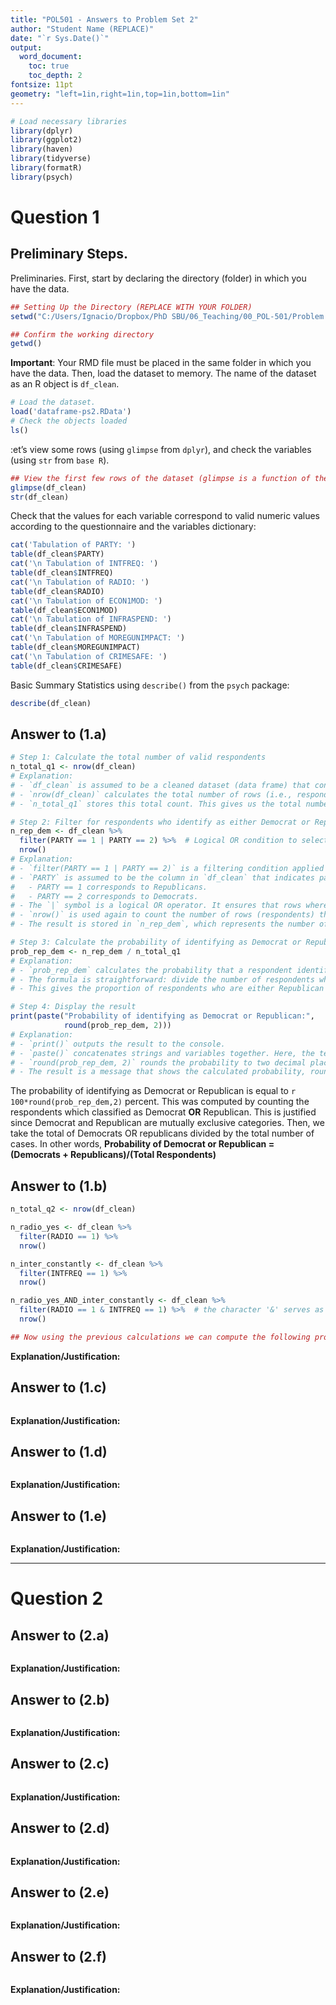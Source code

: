 ---
title: "POL501 - Answers to Problem Set 2"
author: "Student Name (REPLACE)"
date: "`r Sys.Date()`"
output: 
  word_document:
    toc: true
    toc_depth: 2
fontsize: 11pt
geometry: "left=1in,right=1in,top=1in,bottom=1in"
---


```{r setup, include=FALSE}
# Load necessary libraries
library(dplyr)
library(ggplot2)
library(haven)
library(tidyverse)
library(formatR)
library(psych)
```

# Question 1

## Preliminary Steps.

Preliminaries. First, start by declaring the directory (folder) in which you have the data.
```{r, echo=TRUE}
## Setting Up the Directory (REPLACE WITH YOUR FOLDER)
setwd("C:/Users/Ignacio/Dropbox/PhD SBU/06_Teaching/00_POL-501/Problem Sets/PS-2/")

## Confirm the working directory
getwd()
```
**Important**: Your RMD file must be placed in the same folder in which you have the data. Then, load the dataset to memory. The name of the dataset as an R object is `df_clean`.
```{r, echo=TRUE}
# Load the dataset.
load('dataframe-ps2.RData')
# Check the objects loaded
ls()
```
:et's view some rows (using `glimpse` from `dplyr`), and check the variables (using `str` from `base R`).

```{r}
## View the first few rows of the dataset (glimpse is a function of the dyplr package)
glimpse(df_clean)
str(df_clean)
```

Check that the values for each variable correspond to valid numeric values according to the questionnaire and the variables dictionary:
```{r}
cat('Tabulation of PARTY: ')
table(df_clean$PARTY)
cat('\n Tabulation of INTFREQ: ')
table(df_clean$INTFREQ)
cat('\n Tabulation of RADIO: ')
table(df_clean$RADIO) 
cat('\n Tabulation of ECON1MOD: ')
table(df_clean$ECON1MOD)
cat('\n Tabulation of INFRASPEND: ')
table(df_clean$INFRASPEND)
cat('\n Tabulation of MOREGUNIMPACT: ')
table(df_clean$MOREGUNIMPACT)
cat('\n Tabulation of CRIMESAFE: ')
table(df_clean$CRIMESAFE)
```
Basic Summary Statistics using `describe()` from the `psych` package:
```{r}
describe(df_clean)
```

## Answer to (1.a)
```{r, echo=TRUE}
# Step 1: Calculate the total number of valid respondents
n_total_q1 <- nrow(df_clean)
# Explanation:
# - `df_clean` is assumed to be a cleaned dataset (data frame) that contains the survey data.
# - `nrow(df_clean)` calculates the total number of rows (i.e., respondents) in the `df_clean` data frame.
# - `n_total_q1` stores this total count. This gives us the total number of valid respondents who answered the relevant survey question.

# Step 2: Filter for respondents who identify as either Democrat or Republican
n_rep_dem <- df_clean %>%
  filter(PARTY == 1 | PARTY == 2) %>%  # Logical OR condition to select Democrats (coded as 2) or Republicans (coded as 1)
  nrow()
# Explanation:
# - `filter(PARTY == 1 | PARTY == 2)` is a filtering condition applied to the `df_clean` data frame.
# - `PARTY` is assumed to be the column in `df_clean` that indicates party affiliation.
#   - PARTY == 1 corresponds to Republicans.
#   - PARTY == 2 corresponds to Democrats.
# - The `|` symbol is a logical OR operator. It ensures that rows where PARTY is either 1 or 2 (i.e., either Republican or Democrat) are selected.
# - `nrow()` is used again to count the number of rows (respondents) that satisfy this condition (i.e., either Republican or Democrat).
# - The result is stored in `n_rep_dem`, which represents the number of respondents who identified as either Republican or Democrat.

# Step 3: Calculate the probability of identifying as Democrat or Republican
prob_rep_dem <- n_rep_dem / n_total_q1
# Explanation:
# - `prob_rep_dem` calculates the probability that a respondent identifies as either Democrat or Republican.
# - The formula is straightforward: divide the number of respondents who are either Democrat or Republican (`n_rep_dem`) by the total number of respondents (`n_total_q1`).
# - This gives the proportion of respondents who are either Republican or Democrat, which is the probability of interest.

# Step 4: Display the result
print(paste("Probability of identifying as Democrat or Republican:", 
            round(prob_rep_dem, 2)))
# Explanation:
# - `print()` outputs the result to the console.
# - `paste()` concatenates strings and variables together. Here, the text "Probability of identifying as Democrat or Republican:" is combined with the calculated probability `prob_rep_dem`.
# - `round(prob_rep_dem, 2)` rounds the probability to two decimal places for cleaner display.
# - The result is a message that shows the calculated probability, rounded to two decimal places.

```
The probability of identifying as Democrat or Republican is equal to `r 100*round(prob_rep_dem,2)` percent. This was computed by counting the respondents which classified as Democrat **OR** Republican. This is justified since Democrat and Republican are mutually exclusive categories. Then, we take the total of Democrats OR republicans divided by the total number of cases. 
In other words, **Probability of Democrat or Republican = (Democrats + Republicans)/(Total Respondents)**


## Answer to (1.b)
```{r, echo=TRUE}
n_total_q2 <- nrow(df_clean)

n_radio_yes <- df_clean %>%
  filter(RADIO == 1) %>% 
  nrow()

n_inter_constantly <- df_clean %>%
  filter(INTFREQ == 1) %>% 
  nrow() 

n_radio_yes_AND_inter_constantly <- df_clean %>%
  filter(RADIO == 1 & INTFREQ == 1) %>%  # the character '&' serves as the logical AND (in the dyplr package)
  nrow() 

## Now using the previous calculations we can compute the following probabilities... (you take it from here)

```
**Explanation/Justification:**

## Answer to (1.c)
```{r, echo=TRUE}

```
**Explanation/Justification:**

## Answer to (1.d)
```{r, echo=TRUE}

```
**Explanation/Justification:**

## Answer to (1.e)
```{r, echo=TRUE}

```
**Explanation/Justification:**

---
# Question 2

## Answer to (2.a)
```{r, echo=TRUE}

```
**Explanation/Justification:**

## Answer to (2.b)
```{r, echo=TRUE}

```
**Explanation/Justification:**

## Answer to (2.c)
```{r, echo=TRUE}

```
**Explanation/Justification:**

## Answer to (2.d)
```{r, echo=TRUE}

```
**Explanation/Justification:**

## Answer to (2.e)
```{r, echo=TRUE}

```
**Explanation/Justification:**

## Answer to (2.f)
```{r, echo=TRUE}

```
**Explanation/Justification:**

